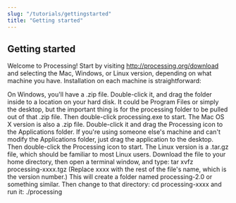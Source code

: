 ```yaml
---
slug: "/tutorials/gettingstarted"
title: "Getting started"
---
```


## Getting started

Welcome to Processing! Start by visiting http://processing.org/download and selecting the Mac, Windows, or Linux version, depending on what machine you have. Installation on each machine is straightforward:

On Windows, you'll have a .zip file. Double-click it, and drag the folder inside to a location on your hard disk. It could be Program Files or simply the desktop, but the important thing is for the processing folder to be pulled out of that .zip file. Then double-click processing.exe to start.
The Mac OS X version is also a .zip file. Double-click it and drag the Processing icon to the Applications folder. If you're using someone else's machine and can't modify the Applications folder, just drag the application to the desktop. Then double-click the Processing icon to start.
The Linux version is a .tar.gz file, which should be familiar to most Linux users. Download the file to your home directory, then open a terminal window, and type:
tar xvfz processing-xxxx.tgz
(Replace xxxx with the rest of the file's name, which is the version number.) This will create a folder named processing-2.0 or something similar. Then change to that directory:
cd processing-xxxx
and run it:
./processing
